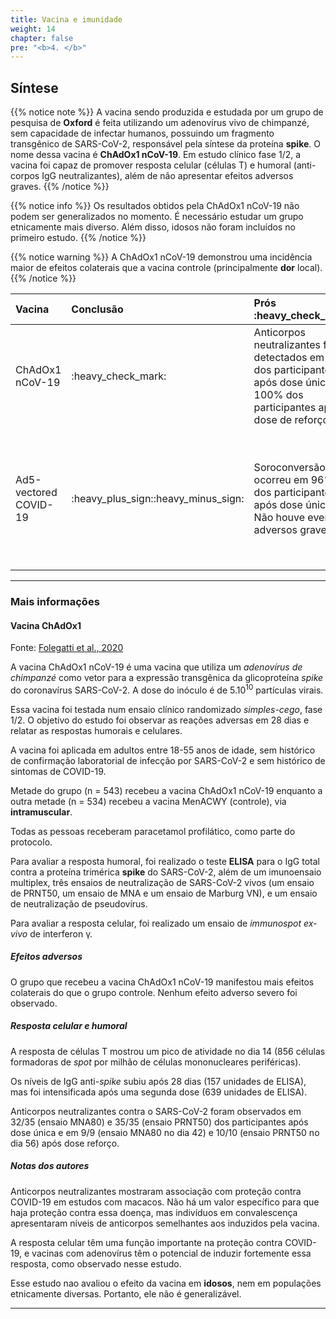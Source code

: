 ```yaml
---
title: Vacina e imunidade
weight: 14
chapter: false
pre: "<b>4. </b>"
---
```


## Síntese

{{% notice note %}}
A vacina sendo produzida e estudada por um grupo de pesquisa de **Oxford** é feita utilizando um adenovírus vivo de chimpanzé, sem capacidade de infectar humanos, possuindo um fragmento transgênico de SARS-CoV-2, responsável pela síntese da proteína **spike**. O nome dessa vacina é **ChAdOx1 nCoV-19**. Em estudo clínico fase 1/2, a vacina foi capaz de promover resposta celular (células T) e humoral (anti-corpos IgG neutralizantes), além de não apresentar efeitos adversos graves.
{{% /notice %}}

{{% notice info %}}
Os resultados obtidos pela ChAdOx1 nCoV-19 não podem ser generalizados no momento. É necessário estudar um grupo etnicamente mais diverso. Além disso, idosos não foram incluídos no primeiro estudo.
{{% /notice %}}

{{% notice warning %}}
A ChAdOx1 nCoV-19 demonstrou uma incidência maior de efeitos colaterais que a vacina controle (principalmente **dor** local).
{{% /notice %}}

| Vacina                | Conclusão                           | Prós :heavy_check_mark:                                      | Contras :x:                                                  | Ref.                                                         |
| :-------------------- | :---------------------------------- | :----------------------------------------------------------- | :----------------------------------------------------------- | ------------------------------------------------------------ |
| ChAdOx1 nCoV-19       | :heavy_check_mark:                  | Anticorpos neutralizantes foram detectados em 91% dos participantes após dose única e 100% dos participantes após dose de reforço. | Válido para adultos entre 18-55 anos saudáveis.              | [Ago 15, 2020](https://www.thelancet.com/journals/lancet/article/PIIS0140-6736(20)31604-4/fulltext) |
| Ad5-vectored COVID-19 | :heavy_plus_sign::heavy_minus_sign: | Soroconversão ocorreu em 96% dos participantes após dose única. Não houve eventos adversos graves. | Eventos adversos severos em 1% dos participantes. Apenas 47% dos participantes apresentaram anticorpos neutralizantes. | [Ago 15, 2020](https://www.thelancet.com/journals/lancet/article/PIIS0140-6736(20)31605-6/fulltext) |

***

### Mais informações

#### Vacina ChAdOx1

Fonte: [Folegatti et al., 2020](https://www.thelancet.com/journals/lancet/article/PIIS0140-6736(20)31604-4/fulltext)

A vacina ChAdOx1 nCoV-19 é uma vacina que utiliza um *adenovírus de chimpanzé* como vetor para a expressão transgênica da glicoproteína *spike* do coronavírus SARS-CoV-2. A dose do inóculo é de $5 . 10^{10}$ partículas virais.

Essa vacina foi testada num ensaio clínico randomizado *simples-cego*, fase 1/2. O objetivo do estudo foi observar as reações adversas em 28 dias e relatar as respostas humorais e celulares.

A vacina foi aplicada em adultos entre 18-55 anos de idade, sem histórico de confirmação laboratorial de infecção por SARS-CoV-2 e sem histórico de sintomas de COVID-19.

Metade do grupo (n = 543) recebeu a vacina ChAdOx1 nCoV-19 enquanto a outra metade (n = 534) recebeu a vacina MenACWY (controle), via **intramuscular**.

Todas as pessoas receberam paracetamol profilático, como parte do protocolo.

Para avaliar a resposta humoral, foi realizado o teste **ELISA** para o IgG total contra a proteína trimérica **spike** do SARS-CoV-2, além de um imunoensaio multiplex, três ensaios de neutralização de SARS-CoV-2 vivos (um ensaio de PRNT50, um ensaio de MNA e um ensaio de Marburg VN), e um ensaio de neutralização de pseudovírus.

Para avaliar a resposta celular, foi realizado um ensaio de *immunospot ex-vivo* de interferon γ.

##### Efeitos adversos

O grupo que recebeu a vacina ChAdOx1 nCoV-19 manifestou mais efeitos colaterais do que o grupo controle. Nenhum efeito adverso severo foi observado.

##### Resposta celular e humoral

A resposta de células T mostrou um pico de atividade no dia 14 (856 células formadoras de *spot* por milhão de células mononucleares periféricas).

Os níveis de IgG anti-*spike* subiu após 28 dias (157 unidades de ELISA), mas foi intensificada após uma segunda dose (639 unidades de ELISA).

Anticorpos neutralizantes contra o SARS-CoV-2 foram observados em 32/35 (ensaio MNA80) e 35/35 (ensaio PRNT50) dos participantes após dose única e em 9/9 (ensaio MNA80 no dia 42) e 10/10 (ensaio PRNT50 no dia 56) após dose reforço.

##### Notas dos autores

Anticorpos neutralizantes mostraram associação com proteção contra COVID-19 em estudos com macacos. Não há um valor específico para que haja proteção contra essa doença, mas indivíduos em convalescença apresentaram níveis de anticorpos semelhantes aos induzidos pela vacina.

A resposta celular têm uma função importante na proteção contra COVID-19, e vacinas com adenovírus têm o potencial de induzir fortemente essa resposta, como observado nesse estudo.

Esse estudo nao avaliou o efeito da vacina em **idosos**, nem em populações etnicamente diversas. Portanto, ele não é generalizável.

***